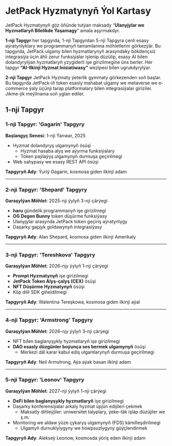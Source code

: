 # JetPack Hyzmatynyň Ýol Kartasy

JetPack Hyzmatynyň göz öňünde tutýan maksady “**Ulanyjylar we Hyzmatlaryň Bilelikde Ýaşamagy**” amala aşyrmakdyr.

**1-nji Tapgyr** her tapgyrda, 1-nji Tapgyrdan 5-nji Tapgyra çenli esasy aýratynlyklary we programmanyň tamamlanma möhletlerini görkezýär. Bu tapgyrda, JetPack ulgamy bilen hyzmatlarynyň arasyndaky bökdençsiz integrasiýa üçin ähli zerur funksiýalar işlenip düzülip, esasy AI bilen dolandyrylýan hyzmatlaryň yzygiderli işe girizilmegine üns berler. Her tapgyr **“AI-Ilkinji Hyzmat Inisiatiwasy”** wezipesi bilen ugrukdyrylýar.

**2-nji Tapgyr** JetPack Hyzmaty ýeterlik gymmaty görkezenden soň başlar. Bu tapgyrda JetPack-iň token esasly mahabat ulgamy we metaverse we e-commerce ýaly üçünji tarap platformalary bilen integrasiýalar giriziler. Jikme-jik meýilnama soň yglan ediler.


## 1-nji Tapgyr

### **1-nji Tapgyr: 'Gagarin' Tapgyry**
**Başlangyç Senesi**: 1-nji Ýanwar, 2025

- Hyzmat dolandyryş ulgamynyň ösüşi
  - Hyzmat hasaba alyş we aýyrma funksiýalary
  - Token paýlaýyş ulgamynyň durmuşa geçirilmegi
- Web sahypasy we esasy REST API ösüşi

**Tapgyryň Ady**: Ýuriý Gagarin, kosmosa giden ilkinji adam

---

### **2-nji Tapgyr: 'Shepard' Tapgyry**
**Garaşylýan Möhlet**: 2025-nji ýylyň 3-nji çärýegi

- **haru** gündelik programmanyň işe girizilmegi
- **OG Degen Bunny** token düşürme funksiýasy
- Ulanyjylar arasynda JetPack token geçiriş aýratynlygy
- Daşarky gapjyk goldawynyň integrasiýasy

**Tapgyryň Ady**: Alan Shepard, kosmosa giden ilkinji Amerikaly

---

### **3-nji Tapgyr: 'Tereshkova' Tapgyry**
**Garaşylýan Möhlet**: 2026-njy ýylyň 1-nji çärýegi

- **Prompt Hyzmatynyň** işe girizilmegi
- **JetPack Token Alyş-çalyş (CEX)** ösüşi
- **NFT Düşürme Hyzmatynyň** ösüşi
- Köp dilli SDK giňeldilmegi

**Tapgyryň Ady**: Walentina Tereşkowa, kosmosa giden ilkinji aýal

---

### **4-nji Tapgyr: 'Armstrong' Tapgyry**
**Garaşylýan Möhlet**: 2026-njy ýylyň 3-nji çärýegi

- NFT bilen baglanyşykly hyzmatlaryň işe girizilmegi
- **DAO esasly düzgünler boýunça ses bermek ulgamynyň** ösüşi
  - Merkezi däl karar kabul ediş ulgamlarynyň durmuşa geçirilmegi

**Tapgyryň Ady**: Neil Armstrong, Aýa aýak basan ilkinji adam

---

### **5-nji Tapgyr: 'Leonov' Tapgyry**
**Garaşylýan Möhlet**: 2027-nji ýylyň 1-nji çärýegi

- **DeFi bilen baglanyşykly hyzmatlaryň** işe girizilmegi
- Daşarky konferensiýalar arkaly hyzmat üpjün edijileri çekmek
  - Maksatly diňleýjiler: uniwersitet talyplary, ýeke-täk işläp düzüjiler we ş.m.
- Monitoring we aldaw ýüze çykaryş ulgamynyň (FDS) kämilleşdirilmegi
  - Ulgamyň durnuklylygyny we howpsuzlygyny güýçlendirmek

**Tapgyryň Ady**: Alekseý Leonow, kosmosda ýöriş eden ilkinji adam